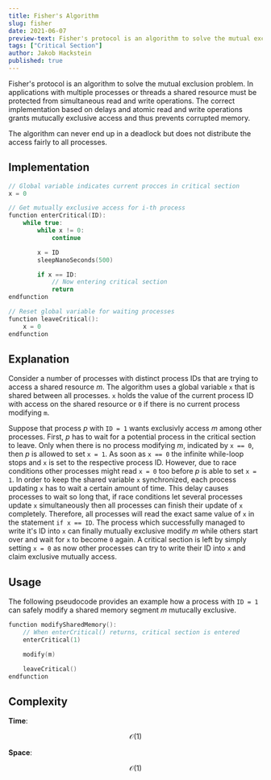 ```yaml
---
title: Fisher's Algorithm
slug: fisher
date: 2021-06-07
preview-text: Fisher's protocol is an algorithm to solve the mutual exclusion problem.
tags: ["Critical Section"]
author: Jakob Hackstein
published: true
---
```


<!-- Intro -->

Fisher's protocol is an algorithm to solve the mutual exclusion problem. In applications with multiple processes or threads a shared resource must be protected from simultaneous read and write operations. The correct implementation based on delays and atomic read and write operations grants mutucally exclusive access and thus prevents corrupted memory.

The algorithm can never end up in a deadlock but does not distribute the access fairly to all processes.

## Implementation

```cpp
// Global variable indicates current procces in critical section
x = 0

// Get mutually exclusive access for i-th process
function enterCritical(ID):
    while true:
        while x != 0:
            continue

        x = ID
        sleepNanoSeconds(500)

        if x == ID:
            // Now entering critical section
            return
endfunction

// Reset global variable for waiting processes
function leaveCritical():
    x = 0
endfunction
```

## Explanation

Consider a number of processes with distinct process IDs that are trying to access a shared resource _m_. The algorithm uses a global variable `x` that is shared between all processes. `x` holds the value of the current process ID with access on the shared resource or `0` if there is no current process modifying `m`.

Suppose that process _p_ with `ID = 1` wants exclusivly access _m_ among other processes. First, _p_ has to wait for a potential process in the critical section to leave. Only when there is no process modifying _m_, indicated by `x == 0`, then _p_ is allowed to set `x = 1`. As soon as `x == 0` the infinite while-loop stops and `x` is set to the respective process ID. However, due to race conditions other processes might read `x = 0` too before _p_ is able to set `x = 1`. In order to keep the shared variable `x` synchronized, each process updating `x` has to wait a certain amount of time. This delay causes processes to wait so long that, if race conditions let several processes update `x` simultaneously then all processes can finish their update of `x` completely. Therefore, all processes will read the exact same value of `x` in the statement `if x == ID`. The process which successfully managed to write it's ID into `x` can finally mutually exclusive modify _m_ while others start over and wait for `x` to become `0` again. A critical section is left by simply setting `x = 0` as now other processes can try to write their ID into `x` and claim exclusive mutually access.

## Usage

The following pseudocode provides an example how a process with `ID = 1` can safely modify a shared memory segment _m_ mutucally exclusive.

```cpp
function modifySharedMemory():
    // When enterCritical() returns, critical section is entered
    enterCritical(1)

    modify(m)

    leaveCritical()
endfunction
```

## Complexity

**Time**:

$$
\mathcal{O}(1)
$$

**Space**:

$$
\mathcal{O}(1)
$$
